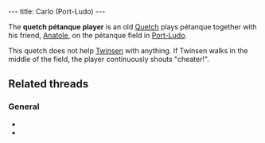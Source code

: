 ---
title: Carlo (Port-Ludo)
---

{{twinsunica import}}{{Infobox Character
 |image=Carlo (Port-Ludo).png
 |race=Quetch
 |gender=Male
 |size=average
 |age=Adult
 |magical=
 |lba1=
 |lba2=
 |occupation=
 |requires=
 |amount=
 |fam1=
 |fam2=
 |planet=
 |island=
 |building=
}}

The '''quetch pétanque player''' is an old [[Quetch]] plays pétanque together with his friend, [[Anatole]], on the pétanque field in [[Port-Ludo]].

This quetch does not help [[Twinsen]] with anything. If Twinsen walks in the middle of the field, the player continuously shouts "cheater!".

==Related threads==
===General===
* {{thread|id=11096|title=The Desert Island Bowlers}}
* {{thread|id=845|title=Who and Where}}

<!-- remove these category links when they're all automated by categorizers...
[[Category:Quetches]]
[[Category:Male characters]]
[[Category:Average characters]]
[[Category:Adult characters]]
[[Category:Desert Island inhabitants]] -->